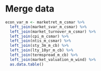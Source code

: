 # Merge data

```r
econ_var_m <- marketret_m_csmar %>% 
  left_join(market_svar_m_csmar) %>% 
  left_join(market_turnover_m_csmar) %>% 
  left_join(cpi_m_csmar) %>% 
  left_join(ntis_m_csmar) %>% 
  left_join(sty_3m_m_cb) %>% 
  left_join(lty_10yr_m_cb) %>% 
  left_join(termspread_m_cb) %>% 
  left_join(market_valuation_m_wind) %>% 
  as.data.table()
  
```
